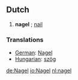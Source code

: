 == Dutch ==
#'''nagel''' {{m}}; [[nail]]

=== Translations ===
*[[German]]: [[Nagel]] {{m}}
*[[Hungarian]]: [[szög]]

[[de:Nagel]]
[[io:Nagel]]
[[nl:nagel]]
